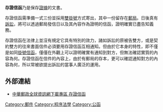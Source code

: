 {{unreferenced|time=2015-09-07T14:59:22+00:00}}
{{legal}}
'''存證信函'''乃是保存[[證據|證據]]的文書。

存證信函需準備一式三份並採用[[雙掛號|雙掛號]]方式寄出，其中一份留存在[[郵局|郵局]]。日後真有[[訴訟|訴訟]]，將可以透過郵局發信日以及其內容作為證明的信函，證明確實已盡告知義務。

存證信函在法律上並沒有規定它具有特別的效力，諸如訴訟的原被告雙方，或是契約雙方的往來書面信件必須要用存證信函互相通知。但由於它本身的特性，即不僅是如同[[掛號信|掛號信函]]，僅僅在外觀上可以證明確實有通知到對方，但無法確認實質的內容為何。存證信函在信件的內容上，由於有郵局的存本，更可以確認通知對方的內容為何，所以常被欲提出訴訟的當事人廣泛的運用。

==外部連結==
* [https://web.archive.org/web/20100214163723/http://www.post.gov.tw/post/internet/down/index.html 中華郵政全球資訊網下載專區	 存證信函]

{{法律小作品}}
[[Category:郵件|Category:郵件]]
[[Category:程序法學|Category:程序法學]]
[[Category:公函|Category:公函]]
